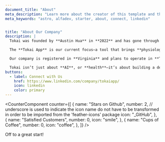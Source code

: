 ```yaml
---
document_title: "About"
meta_description: "Learn more about the creator of this template and the services provided."
meta_keywords: "astro, alfadev, starter, about, connect, linkedin"


title: "About Our Company"
description: |
  Tokai was founded by **Austin Hua** in **2022** and has gone through several phases of **exploration**, **release**, and **redefinition**. Over time, it became clear that the most compelling direction was also the most novel: integrating **real-time glucose data** with **language model conversations**.

  The **Tokai App** is our current focus—a tool that brings **physiological context** into the world of **AI interaction**. By layering glucose monitoring into **LLM-based dialogue**, Tokai opens up new possibilities in **self-awareness**, **emotional regulation**, and **intelligent health reflection**. It’s not about replacing doctors or coaches, but about enabling more grounded, **body-aware conversations**.

  Our company is registered in **Virginia** and plans to operate in **Taiwan**, where the intersection of **healthcare** and **innovation** creates fertile ground for what’s next.

  Tokai isn’t just about **AI**, or **health**—it’s about building a deeper interface between the **mind** and the **body**.
buttons:
  - label: Connect with Us
    href: https://www.linkedin.com/company/tokaiapp/
    icon: linkedin
    color: primary
---
```


<CounterComponent
  counter={[
    {
      name: "Stars on Github",
      number: 2,
      // underscore is used to indicate the icon name do not have to be transformed in order to be imported from the 'feather-icons' package
      icon: "_GitHub",
    },
    {
      name: "Satisfied Customers",
      number: 0,
      icon: "smile",
    },
    {
      name: "Cups of Coffee",
      number: 0,
      icon: "coffee",
    },
  ]}
/>

<p class="text-text-disabled text-sm text-center mt-4">Off to a great start!</p>
<br/>
